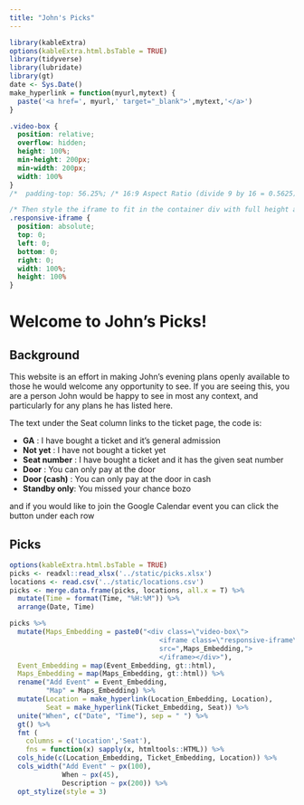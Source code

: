 ```yaml
---
title: "John's Picks"
---
```


```r
library(kableExtra)
options(kableExtra.html.bsTable = TRUE)
library(tidyverse)
library(lubridate)
library(gt)
date <- Sys.Date()
make_hyperlink = function(myurl,mytext) {
  paste('<a href=', myurl,' target="_blank">',mytext,'</a>')
}
```

```css
.video-box {
  position: relative;
  overflow: hidden;
  height: 100%;
  min-height: 200px;
  min-width: 200px;
  width: 100%
}
/*  padding-top: 56.25%; /* 16:9 Aspect Ratio (divide 9 by 16 = 0.5625) */

/* Then style the iframe to fit in the container div with full height and width */
.responsive-iframe {
  position: absolute;
  top: 0;
  left: 0;
  bottom: 0;
  right: 0;
  width: 100%;
  height: 100%
}
```

# Welcome to John's Picks!

## Background

This website is an effort in making John's evening plans openly available to those he would welcome any opportunity to see. If you are seeing this, you are a person John would be happy to see in most any context, and particularly for any plans he has listed here.

The text under the Seat column links to the ticket page, the code is:

- **GA** : I have bought a ticket and it's general admission
- **Not yet** : I have not bought a ticket yet
- **Seat number** : I have bought a ticket and it has the given seat number
- **Door** : You can only pay at the door 
- **Door (cash)** : You can only pay at the door in cash
- **Standby only**: You missed your chance bozo

and if you would like to join the Google Calendar event you can click the button under each row

## Picks

```r
options(kableExtra.html.bsTable = TRUE)
picks <- readxl::read_xlsx('../static/picks.xlsx')
locations <- read.csv('../static/locations.csv')
picks <- merge.data.frame(picks, locations, all.x = T) %>%
  mutate(Time = format(Time, "%H:%M")) %>%
  arrange(Date, Time)

picks %>%
  mutate(Maps_Embedding = paste0("<div class=\"video-box\">
                                     <iframe class=\"responsive-iframe\"
                                     src=",Maps_Embedding,">
                                     </iframe></div>"),
  Event_Embedding = map(Event_Embedding, gt::html),
  Maps_Embedding = map(Maps_Embedding, gt::html)) %>%
  rename("Add Event" = Event_Embedding,
         "Map" = Maps_Embedding) %>%
  mutate(Location = make_hyperlink(Location_Embedding, Location),
         Seat = make_hyperlink(Ticket_Embedding, Seat)) %>%
  unite("When", c("Date", "Time"), sep = " ") %>%
  gt() %>%
  fmt (
    columns = c('Location','Seat'),
    fns = function(x) sapply(x, htmltools::HTML)) %>%
  cols_hide(c(Location_Embedding, Ticket_Embedding, Location)) %>%
  cols_width("Add Event" ~ px(100),
             When ~ px(45),
             Description ~ px(200)) %>%
  opt_stylize(style = 3)
                   
```
